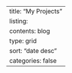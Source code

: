 ---
title: "My Projects"
listing: 
  contents: blog
  type: grid
  sort: "date desc"
  categories: false 
---